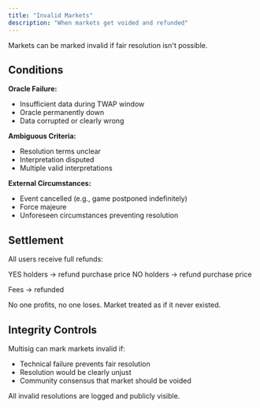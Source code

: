 ```yaml
---
title: "Invalid Markets"
description: "When markets get voided and refunded"
---
```


Markets can be marked invalid if fair resolution isn't possible.

## Conditions

**Oracle Failure:**

- Insufficient data during TWAP window
- Oracle permanently down
- Data corrupted or clearly wrong

**Ambiguous Criteria:**

- Resolution terms unclear
- Interpretation disputed
- Multiple valid interpretations

**External Circumstances:**

- Event cancelled (e.g., game postponed indefinitely)
- Force majeure
- Unforeseen circumstances preventing resolution

## Settlement

All users receive full refunds:

YES holders → refund purchase price NO holders → refund purchase price

Fees → refunded

No one profits, no one loses. Market treated as if it never existed.

## Integrity Controls

Multisig can mark markets invalid if:

- Technical failure prevents fair resolution
- Resolution would be clearly unjust
- Community consensus that market should be voided

All invalid resolutions are logged and publicly visible.